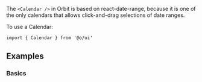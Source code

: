 The `<Calendar />` in Orbit is based on react-date-range, because it is one of the only calendars
that allows click-and-drag selections of date ranges.

To use a Calendar:

```tsx
import { Calendar } from '@o/ui'
```

## Examples

### Basics

<Example id="Basic" />
